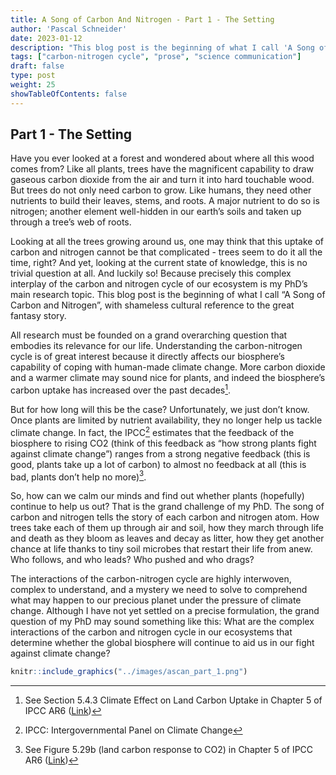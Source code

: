 ```yaml
---
title: A Song of Carbon And Nitrogen - Part 1 - The Setting
author: 'Pascal Schneider'
date: 2023-01-12
description: "This blog post is the beginning of what I call 'A Song of Carbon and Nitrogen', with shameless cultural reference to the great fantasy story."
tags: ["carbon-nitrogen cycle", "prose", "science communication"]
draft: false
type: post
weight: 25
showTableOfContents: false
---
```


## Part 1 - The Setting

Have you ever looked at a forest and wondered about where all this wood comes from? Like all plants, trees have the magnificent capability to draw gaseous carbon dioxide from the air and turn it into hard touchable wood. But trees do not only need carbon to grow. Like humans, they need other nutrients to build their leaves, stems, and roots. A major nutrient to do so is nitrogen; another element well-hidden in our earth's soils and taken up through a tree's web of roots. 

Looking at all the trees growing around us, one may think that this uptake of carbon and nitrogen cannot be that complicated - trees seem to do it all the time, right? And yet, looking at the current state of knowledge, this is no trivial question at all. And luckily so! Because precisely this complex interplay of the carbon and nitrogen cycle of our ecosystem is my PhD's main research topic. This blog post is the beginning of what I call "A Song of Carbon and Nitrogen", with shameless cultural reference to the great fantasy story.

All research must be founded on a grand overarching question that embodies its relevance for our life. Understanding the carbon-nitrogen cycle is of great interest because it directly affects our biosphere's capability of coping with human-made climate change. More carbon dioxide and a warmer climate may sound nice for plants, and indeed the biosphere's carbon uptake has increased over the past decades[^1].

But for how long will this be the case? Unfortunately, we just don't know. Once plants are limited by nutrient availability, they no longer help us tackle climate change. In fact, the IPCC[^2] estimates that the feedback of the biosphere to rising CO2 (think of this feedback as "how strong plants fight against climate change") ranges from a strong negative feedback (this is good, plants take up a lot of carbon) to almost no feedback at all (this is bad, plants don't help no more)[^3].

So, how can we calm our minds and find out whether plants (hopefully) continue to help us out? That is the grand challenge of my PhD. The song of carbon and nitrogen tells the story of each carbon and nitrogen atom. How trees take each of them up through air and soil, how they march through life and death as they bloom as leaves and decay as litter, how they get another chance at life thanks to tiny soil microbes that restart their life from anew. Who follows, and who leads? Who pushed and who drags?

The interactions of the carbon-nitrogen cycle are highly interwoven, complex to understand, and a mystery we need to solve to comprehend what may happen to our precious planet under the pressure of climate change. Although I have not yet settled on a precise formulation, the grand question of my PhD may sound something like this: What are the complex interactions of the carbon and nitrogen cycle in our ecosystems that determine whether the global biosphere will continue to aid us in our fight against climate change?


```r
knitr::include_graphics("../images/ascan_part_1.png")
```

[^1]: See Section 5.4.3 Climate Effect on Land Carbon Uptake in Chapter 5 of IPCC AR6 ([Link](https://www.ipcc.ch/report/ar6/wg1/chapter/chapter-5))
[^2]: IPCC: Intergovernmental Panel on Climate Change
[^3]: See Figure 5.29b (land carbon response to CO2) in Chapter 5 of IPCC AR6 ([Link](https://www.ipcc.ch/report/ar6/wg1/figures/chapter-5))
